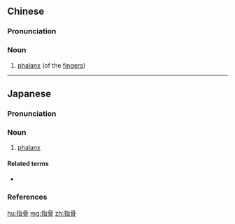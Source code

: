 ==Chinese==
{{zh-forms}}

===Pronunciation===
{{zh-pron
|m=zhǐgǔ
|c=zi2 gwat1
|mn=qz,xm,zz:chí-kut
|cat=n
}}

===Noun===
{{zh-noun}}

# [[phalanx]] (of the [[finger]]s)

{{zh-cat|Anatomy}}

----

==Japanese==
{{ja-kanjitab|し|こつ|yomi=o}}

===Pronunciation===
{{ja-pron|yomi=o|しこつ|acc=0|acc_ref=DJR}}

===Noun===
{{ja-noun|しこつ}}

# {{lb|ja|skeleton|sort=しこつ}} [[phalanx]]

====Related terms====
* {{ja-r|趾骨|しこつ}}

===References===
<references/>

[[hu:指骨]]
[[mg:指骨]]
[[zh:指骨]]